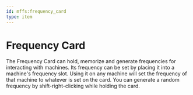 ```yaml
---
id: mffs:frequency_card
type: item
---
```


# Frequency Card

The Frequency Card can hold, memorize and generate frequencies for interacting with machines. Its frequency can be set
by placing it into a machine's frequency slot. Using it on any machine will set the frequency of that machine to
whatever is set on the card. You can generate a random frequency by shift-right-clicking while holding the card.

<PrefabObtaining />
